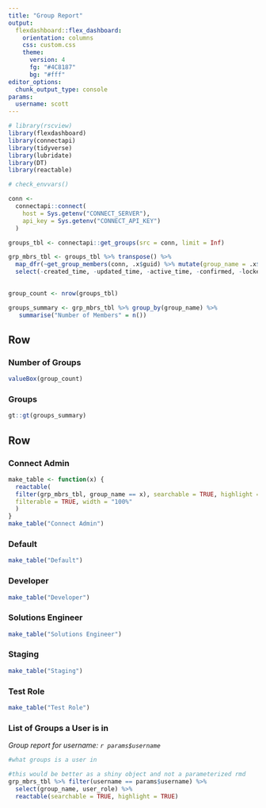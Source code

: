 ```yaml
---
title: "Group Report"
output:
  flexdashboard::flex_dashboard:
    orientation: columns
    css: custom.css
    theme:
      version: 4
      fg: "#4C8187"
      bg: "#fff"
editor_options: 
  chunk_output_type: console
params:
  username: scott
---
```


```r
# library(rscview)
library(flexdashboard)
library(connectapi)
library(tidyverse)
library(lubridate)
library(DT)
library(reactable)
```

```r
# check_envvars()
```

```r
conn <- 
  connectapi::connect(
    host = Sys.getenv("CONNECT_SERVER"),
    api_key = Sys.getenv("CONNECT_API_KEY")
  )

groups_tbl <- connectapi::get_groups(src = conn, limit = Inf)

grp_mbrs_tbl <- groups_tbl %>% transpose() %>% 
  map_dfr(~get_group_members(conn, .x$guid) %>% mutate(group_name = .x$name)) %>% 
  select(-created_time, -updated_time, -active_time, -confirmed, -locked, -guid)
  

```


```r
group_count <- nrow(groups_tbl)
```

```r
groups_summary <- grp_mbrs_tbl %>% group_by(group_name) %>% 
   summarise("Number of Members" = n()) 
```


Row 
-----------------------------------------------------------------------

### Number of Groups

```r
valueBox(group_count)
```

### Groups

```r
gt::gt(groups_summary)
```


Row{.tabset .tabset-fade}
-------------------------------------
   
### Connect Admin
```r
make_table <- function(x) {
  reactable(
  filter(grp_mbrs_tbl, group_name == x), searchable = TRUE, highlight = TRUE,
  filterable = TRUE, width = "100%"
  )
}
make_table("Connect Admin")

```

### Default
```r
make_table("Default")
```

### Developer
```r

make_table("Developer")
```

### Solutions Engineer
```r
make_table("Solutions Engineer")
```

### Staging 
```r
make_table("Staging")
```

### Test Role
```r
make_table("Test Role")
```

### List of Groups a User is in  
*Group report for username: `r params$username`*
```r
#what groups is a user in

#this would be better as a shiny object and not a parameterized rmd
grp_mbrs_tbl %>% filter(username == params$username) %>% 
  select(group_name, user_role) %>% 
  reactable(searchable = TRUE, highlight = TRUE)
```

